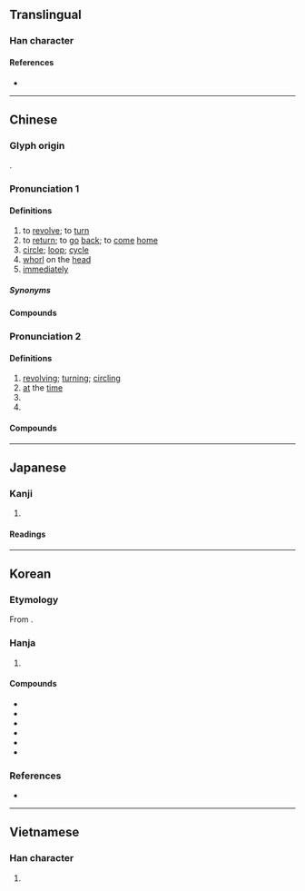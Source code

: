 {{character info}}
==Translingual==

===Han character===
{{Han char|rn=70|rad=方|as=07|sn=11|four=08281|canj=YSONO|ids=⿸𭤨疋,⿰方𭻾}}

====References====
* {{Han ref|kx=0483.170|dkj=13656|dj=0845.120|hdz=32181.040|uh=65CB|ud=26059|bh=B1DB|bd=45531}}

----

==Chinese==
{{zh-forms}}

===Glyph origin===
{{Han etym}}
{{Han compound|㫃|疋|t2=foot|ls=ic}}.

===Pronunciation 1===
{{zh-pron
|m=xuán,er=y
|m-s=
|c=syun4
|c-t=lhun2,tun4
|c-t_note=tun4 - "hair whorl"
|g=
|h=pfs=siên;gd=xiên2/qion4
|h_note=qion4 - vernacular ("hair whorl")
|j=
|mb=sṳ̌ing
|md=siòng
|mn=qz,tw,xm,zz:soân/qz,tw,xm,zz:chn̂g/qz,tw,xm:sn̂g/tw,zz:chn̄g/twv:soan
|mn_note=soân - literary; chn̂g/sn̂g - vernacular; chn̄g - vernacular ("hair "whorl")
|mn-t=suêng5/suang5/zeng7/zeng5
|mn-t_note=suêng5/suang5 - literary (suêng5 - Chaozhou); zeng7 - vernacular ("hair "whorl"); zeng5 - dialectal usage
|w=3xxi
|x=
|dial=1
|mc=1
|oc=1,1
|cat=v,n,adv
}}

====Definitions====
{{zh-hanzi}}

# to [[revolve]]; to [[turn]]
# to [[return]]; to [[go]] [[back]]; to [[come]] [[home]]
# [[circle]]; [[loop]]; [[cycle]]
# [[whorl]] on the [[head]]
# [[immediately]]

=====Synonyms=====
{{zh-dial|髮旋}}

====Compounds====
{{zh-der|fold=1|凱旋門|回旋|亂旋|反氣旋|急旋旋|凱旋|便旋|不旋踵|回旋梯|天旋地轉|周旋|天旋日轉|從中斡旋|周旋到底|不足回旋|僅容旋馬|主旋律|假意周旋|壇坫週旋|旋室|旋轉乾坤|旋毛蟲|旋木雀|氣旋|打旋磨|旋踵|旋石|旋旋|旋翼|旋光性|打旋|旋繞|敗不旋踵|旋辟|禍不旋踵|機不旋踵|旋轉|槃旋|戰不旋踵|盤旋曲折|疾如旋踵|打盤旋|旋即|旋轉餐廳|旋轉體|斡旋|旋螺|旋律|盤旋|旋兒|旋轉球|旋乾轉坤|旋胡|旋里|死不旋踵|旋車盤|旋宮|計不旋踵|胡旋舞|螺旋菌|迴旋曲|鈞旋轂轉|逐旋|螺旋|螺旋體|面旋|螺旋狀|錦旋|螺旋槳|輪旋曲|迴旋|髮旋}}

===Pronunciation 2===
{{zh-pron
|m=xuàn,er=y
|dial=2
|mc=2
|oc=2,2
|cat=a
}}

====Definitions====
{{zh-hanzi}}

# [[revolving]]; [[turning]]; [[circling]]
# [[at]] the [[time]]
# {{zh-alt-form|*鏇|to [[pare]]}}
# {{zh-alt-form|*鏇|[[hot]] [[water]] [[container]] for [[warming]] [[wine]]}}

====Compounds====
{{zh-der|fold=1|旋風腳|旋風|旋子|旋風裝|溫帶氣旋}}

----

==Japanese==

===Kanji===
{{ja-kanji|grade=c|rs=方07}}

# {{rfdef|ja|sort=方07}}

====Readings====
{{ja-readings
|goon=ぜん
|kanon=せん
|kun=めぐ-る, ゆばり
}}

----

==Korean==

===Etymology===
From {{der|ko|ltc|-}} {{ltc-l|旋|id=1+2}}. {{hanja-hunmong|션〯|syen|雜語#하01A}}

===Hanja===
{{ko-hanja-search}}
{{ko-hanja|돌다|돌|선}}

# {{hanja form of|선|[[revolve]]}}

====Compounds====
{{der-top3|Compounds}}
* {{ko-l|알선|[[recommendation]]|斡旋}}
* {{ko-l|주선|[[arrangement]]|周旋}}
* {{ko-l|선회|[[revolution]]; [[rotation]]|旋回}}
* {{ko-l|선풍|[[whirlwind]]|旋風}}
* {{ko-l|나선|a [[helix]], a [[spiral]]|螺旋}}
* {{ko-l|개선|a [[triumphant]] [[return]]|凱旋}}
{{der-bottom}}

===References===
* {{R:hanjadoc|4516}}

----

==Vietnamese==

===Han character===
{{vi-hantu|[[toàn]], [[triệng]], [[trình]], [[triền]], [[tuyền]]|rs=方07}}

# {{rfdef|vi|sort=方07}}